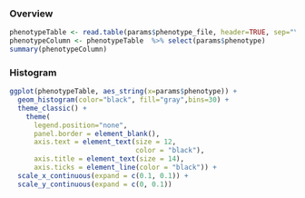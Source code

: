 ### Overview

```r
phenotypeTable <- read.table(params$phenotype_file, header=TRUE, sep="\t", dec = ".")
phenotypeColumn <- phenotypeTable  %>% select(params$phenotype)
summary(phenotypeColumn)
```

### Histogram
```r
ggplot(phenotypeTable, aes_string(x=params$phenotype)) +
  geom_histogram(color="black", fill="gray",bins=30) +
  theme_classic() +
    theme(
      legend.position="none",
      panel.border = element_blank(),
      axis.text = element_text(size = 12,
                               color = "black"),
      axis.title = element_text(size = 14),
      axis.ticks = element_line(color = "black")) +
  scale_x_continuous(expand = c(0.1, 0.1)) +
  scale_y_continuous(expand = c(0, 0.1))
```
